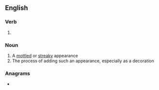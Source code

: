 ==English==

===Verb===
{{head|en|verb form}}

# {{present participle of|en|marble|nocat=1}}

===Noun===
{{en-noun|~}}

# A [[mottled]] or [[streaky]] appearance
# The process of adding such an appearance, especially as a decoration

===Anagrams===
* {{anagrams|en|a=abgilmnr|rambling}}